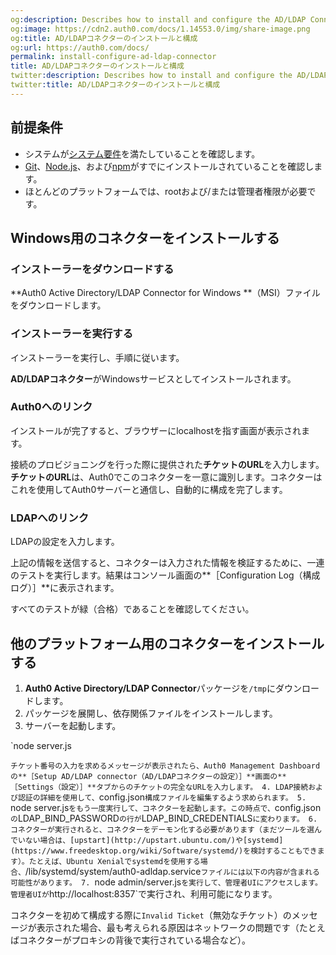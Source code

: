 ```yaml
---
og:description: Describes how to install and configure the AD/LDAP Connector.
og:image: https://cdn2.auth0.com/docs/1.14553.0/img/share-image.png
og:title: AD/LDAPコネクターのインストールと構成
og:url: https://auth0.com/docs/
permalink: install-configure-ad-ldap-connector
title: AD/LDAPコネクターのインストールと構成
twitter:description: Describes how to install and configure the AD/LDAP Connector.
twitter:title: AD/LDAPコネクターのインストールと構成
---
```


## 前提条件

* システムが[システム要件](/extensions/ad-ldap-connector/ad-ldap-connector-requirements)を満たしていることを確認します。
* [Git](https://git-scm.com/downloads)、[Node.js](https://nodejs.org)、および[npm](http://blog.npmjs.org/post/85484771375/how-to-install-npm)がすでにインストールされていることを確認します。
* ほとんどのプラットフォームでは、rootおよび/または管理者権限が必要です。

## Windows用のコネクターをインストールする

### インストーラーをダウンロードする

**Auth0 Active Directory/LDAP Connector for Windows **（MSI）ファイルをダウンロードします。



### インストーラーを実行する

インストーラーを実行し、手順に従います。



**AD/LDAPコネクター**がWindowsサービスとしてインストールされます。



### Auth0へのリンク

インストールが完了すると、ブラウザーにlocalhostを指す画面が表示されます。



接続のプロビジョニングを行った際に提供された**チケットのURL**を入力します。**チケットのURL**は、Auth0でこのコネクターを一意に識別します。コネクターはこれを使用してAuth0サーバーと通信し、自動的に構成を完了します。

### LDAPへのリンク

LDAPの設定を入力します。





上記の情報を送信すると、コネクターは入力された情報を検証するために、一連のテストを実行します。結果はコンソール画面の**［Configuration Log（構成ログ）］**に表示されます。



すべてのテストが緑（合格）であることを確認してください。



## 他のプラットフォーム用のコネクターをインストールする

1. **Auth0 Active Directory/LDAP Connector**パッケージを`/tmp`にダウンロードします。
2. パッケージを展開し、依存関係ファイルをインストールします。
3. サーバーを起動します。

`node server.js

`チケット番号の入力を求めるメッセージが表示されたら、Auth0 Management Dashboardの**［Setup AD/LDAP connector（AD/LDAPコネクターの設定）］**画面の**［Settings（設定）］**タブからのチケットの完全なURLを入力します。
4. LDAP接続および認証の詳細を使用して、`config.json`構成ファイルを編集するよう求められます。
5. `node server.js`をもう一度実行して、コネクターを起動します。この時点で、`config.json`の`LDAP_BIND_PASSWORD`の行が`LDAP_BIND_CREDENTIALS`に変わります。
6. コネクターが実行されると、コネクターをデーモン化する必要があります（まだツールを選んでいない場合は、[upstart](http://upstart.ubuntu.com/)や[systemd](https://www.freedesktop.org/wiki/Software/systemd/)を検討することもできます）。たとえば、Ubuntu Xenialでsystemdを使用する場合、`/lib/systemd/system/auth0-adldap.service`ファイルには以下の内容が含まれる可能性があります。
7. `node admin/server.js`を実行して、管理者UIにアクセスします。管理者UIが`http://localhost:8357`で実行され、利用可能になります。

コネクターを初めて構成する際に`Invalid Ticket`（無効なチケット）のメッセージが表示された場合、最も考えられる原因はネットワークの問題です（たとえばコネクターがプロキシの背後で実行されている場合など）。
